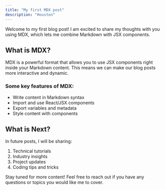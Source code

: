 ```yaml
---
title: "My first MDX post"
description: "Houston"
---
```


Welcome to my first blog post! I am excited to share my thoughts with you using MDX, which lets me combine Markdown with JSX components.

## What is MDX?

MDX is a powerful format that allows you to use JSX components right inside your Markdown content. This means we can make our blog posts more interactive and dynamic.

### Some key features of MDX:

- Write content in Markdown syntax
- Import and use React/JSX components
- Export variables and metadata
- Style content with components

## What is Next?

In future posts, I will be sharing:

1. Technical tutorials
2. Industry insights
3. Project updates
4. Coding tips and tricks

Stay tuned for more content! Feel free to reach out if you have any questions or topics you would like me to cover.
